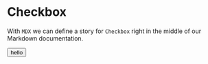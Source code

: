 
<Meta title="Layout/Switcher" />

# Checkbox

With `MDX` we can define a story for `Checkbox` right in the middle of our
Markdown documentation.

<Canvas>
  <button>hello</button>
</Canvas>
